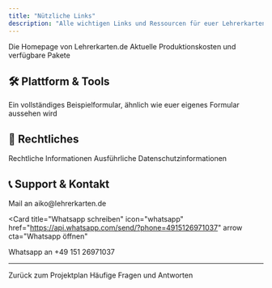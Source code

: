 ```yaml
---
title: "Nützliche Links"
description: "Alle wichtigen Links und Ressourcen für euer Lehrerkarten.de Projekt"
---
```


<CardGroup cols={2}>
  <Card
    title="Lehrerkarten.de Homepage"
    icon="house"
    href="https://lehrerkarten.de"
  >
    Die Homepage von Lehrerkarten.de
  </Card>
  <Card
    title="Preise & Pakete"
    icon="euro-sign"
    href="https://lehrerkarten.de/pricing"
  >
    Aktuelle Produktionskosten und verfügbare Pakete
  </Card>
</CardGroup>

## 🛠️ Plattform & Tools

<CardGroup cols={2}>
  <Card
    title="Beispielformular ansehen"
    icon="file"
    href="https://app.lehrerkarten.de/kartenformular/d681-lehrerkarten"
    cta="Formular ansehen"
    arrow
  >
    Ein vollständiges Beispielformular, ähnlich wie euer eigenes Formular aussehen wird
  </Card>

</CardGroup>

## 📄 Rechtliches

<CardGroup cols={2}>
  <Card
    title="Impressum"
    icon="file"
    href="https://www.lehrerkarten.de/legal/impressum"
  >
    Rechtliche Informationen
  </Card>
  <Card
    title="Datenschutzerklärung"
    icon="shield-check"
    href="https://www.lehrerkarten.de/legal/datenschutz"
  >
    Ausführliche Datenschutzinformationen
  </Card>
</CardGroup>

## 📞 Support & Kontakt

<CardGroup cols={2}>
<Card
  title="Mail schreiben"
  icon="envelope"
  href="mailto:aiko@lehrerkarten.de"
  arrow
  cta="Mail öffnen"
>
  Mail an aiko@lehrerkarten.de
</Card>

<Card
  title="Whatsapp schreiben"
  icon="whatsapp"
  href="https://api.whatsapp.com/send/?phone=4915126971037"
  arrow
  cta="Whatsapp öffnen"
>
  Whatsapp an +49 151 26971037
</Card>
</CardGroup>

---

<CardGroup cols={2}>
  <Card
    title="Zurück zur Übersicht"
    icon="arrow-left"
    href="/lehrerkarten/overview"
  >
    Zurück zum Projektplan
  </Card>
  <Card
    title="FAQ durchlesen"
    icon="circle-question"
    href="/lehrerkarten/faq"
  >
    Häufige Fragen und Antworten
  </Card>
</CardGroup> 